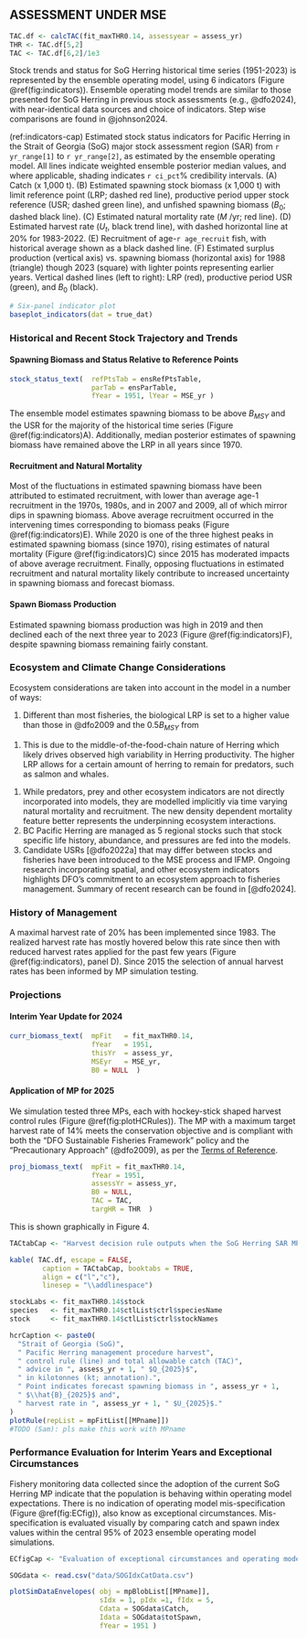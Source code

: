 ## ASSESSMENT UNDER MSE {-#sec:assessment}

```r
TAC.df <- calcTAC(fit_maxTHR0.14, assessyear = assess_yr)
THR <- TAC.df[5,2]
TAC <- TAC.df[6,2]/1e3
```

Stock trends and status for SoG Herring historical time series (1951-2023)
is represented by the ensemble operating model, using 6 indicators 
(Figure \@ref(fig:indicators)).
Ensemble operating model trends are similar to those presented for SoG Herring 
in previous stock assessments (e.g., @dfo2024), with  near-identical data 
sources and choice of indicators.
Step wise comparisons are found in @johnson2024.

(ref:indicators-cap) Estimated stock status indicators for Pacific Herring in the Strait of Georgia (SoG) major stock assessment region (SAR) from `r yr_range[1]` to `r yr_range[2]`, as estimated by the ensemble operating model. All lines indicate weighted ensemble posterior median values, and where applicable, shading indicates `r ci_pct`\% credibility intervals. (A) Catch (x 1,000 t). (B) Estimated spawning stock biomass (x 1,000 t) with limit reference point (LRP; dashed red line), productive period upper stock reference (USR; dashed green line), and unfished spawning biomass ($B_0$; dashed black line). (C) Estimated natural mortality rate ($M$ /yr; red line). (D) Estimated harvest rate ($U_t$, black trend line), with dashed horizontal line at 20\% for 1983-2022. (E) Recruitment of age-`r age_recruit` fish, with historical average shown as a black dashed line. (F) Estimated surplus production (vertical axis) vs. spawning biomass (horizontal axis) for 1988 (triangle) though 2023 (square) with lighter points representing earlier years. Vertical dashed lines (left to right): LRP (red), productive period USR (green), and $B_0$ (black).

```r
# Six-panel indicator plot
baseplot_indicators(dat = true_dat)
```

### Historical and Recent Stock Trajectory and Trends {-}

#### Spawning Biomass and Status Relative to Reference Points {-}

```r
stock_status_text(  refPtsTab = ensRefPtsTable,
                    parTab = ensParTable,
                    fYear = 1951, lYear = MSE_yr )
```

The ensemble model estimates spawning biomass to be above $B_{MSY}$ and
the USR for the majority of the historical time series 
(Figure \@ref(fig:indicators)A).
Additionally, median posterior estimates of spawning biomass have remained
above the LRP in all years since 1970.

#### Recruitment and Natural Mortality {-}

Most of the fluctuations in estimated spawning biomass have been attributed 
to estimated recruitment, with lower than average age-1 recruitment in the 1970s, 
1980s, and in 2007 and 2009, all of which mirror dips in spawning biomass. 
Above average recruitment occurred in the intervening times corresponding to
biomass peaks (Figure \@ref(fig:indicators)E). 
While 2020 is one of the three highest peaks in estimated spawning biomass 
(since 1970), rising estimates of natural mortality (Figure \@ref(fig:indicators)C)
since 2015 has moderated impacts of above average recruitment.
Finally, opposing fluctuations in estimated recruitment and natural mortality 
likely contribute to increased uncertainty in spawning biomass and 
forecast biomass.

#### Spawn Biomass Production {-}

Estimated spawning biomass production was high in 2019 and then declined each 
of the next three year to 2023 (Figure \@ref(fig:indicators)F), despite spawning
biomass remaining fairly constant.

<!-- #### Fishing Mortality {-} 
JC: not including because not talking about RR-->

### Ecosystem and Climate Change Considerations {-}

Ecosystem considerations are taken into account in the model in a number of ways:

1.    Different than most fisheries, the biological LRP is set to a 
higher value than those in @dfo2009 and the 0.5$B_{MSY}$ from
@shelton2008. This is due to the middle-of-the-food-chain nature of 
Herring which likely drives observed high variability in Herring productivity.
The higher LRP allows for a certain amount of herring to remain for predators, such as
salmon and whales.
1.    While predators, prey and other ecosystem indicators are not directly 
incorporated into models, they are modelled implicitly via time varying natural 
mortality and recruitment. The new density dependent mortality feature
better represents the underpinning ecosystem interactions.
1.    BC Pacific Herring are managed as 5 regional stocks such that stock specific 
life history, abundance, and pressures are fed into the models. 
1.    Candidate USRs [@dfo2022a] that may differ between stocks and fisheries
have been introduced to the MSE process and IFMP.
Ongoing research incorporating spatial, and other ecosystem indicators highlights
DFO's commitment to an ecosystem approach to fisheries management.
Summary of recent research can be found in [@dfo2024].

<!--### History of Management Decisions,; Landings/Harvest/Effort, TAC \& Catch Advice] {-}-->

### History of Management {-}

A maximal harvest rate of 20% has been implemented since 1983. The realized 
harvest rate has mostly hovered below this rate since then with reduced harvest
rates applied for the past few years (Figure \@ref(fig:indicators), panel D).
Since 2015 the selection of annual harvest rates has been informed by 
MP simulation testing.

### Projections {-#sec:projections}

#### Interim Year Update for 2024 {-}

```r
curr_biomass_text(  mpFit   = fit_maxTHR0.14,
                    fYear   = 1951, 
                    thisYr  = assess_yr,
                    MSEyr   = MSE_yr,
                    B0 = NULL  )
```

#### Application of MP for 2025 {-}

We simulation tested three MPs,
each with hockey-stick shaped harvest control rules
(Figure \@ref(fig:plotHCRules)).
The MP with a maximum target harvest rate of 14% 
meets the conservation objective and
is compliant with both the “DFO Sustainable Fisheries Framework” policy and 
the "Precautionary Approach" (@dfo2009), as per the 
[Terms of Reference](https://www.dfo-mpo.gc.ca/csas-sccs/Schedule-Horraire/2024/09_23-eng.html). 

```r
proj_biomass_text(  mpFit = fit_maxTHR0.14,
                    fYear = 1951, 
                    assessYr = assess_yr,
                    B0 = NULL,
                    TAC = TAC,
                    targHR = THR  )
```
This is shown graphically in Figure 4.

<!-- ### Harvest Decision Rule Outputs {-}-->
```r

TACtabCap <- "Harvest decision rule outputs when the SoG Herring SAR MP is applied to data up to 2024."

kable( TAC.df, escape = FALSE, 
        caption = TACtabCap, booktabs = TRUE,
        align = c("l","c"),
        linesep = "\\addlinespace")
```

```r
stockLabs <- fit_maxTHR0.14$stock
species   <- fit_maxTHR0.14$ctlList$ctrl$speciesName
stock     <- fit_maxTHR0.14$ctlList$ctrl$stockNames
```

```r
hcrCaption <- paste0(
  "Strait of Georgia (SoG)",
  " Pacific Herring management procedure harvest",
  " control rule (line) and total allowable catch (TAC)",
  " advice in ", assess_yr + 1, " $Q_{2025}$",
  " in kilotonnes (kt; annotation).",
  " Point indicates forecast spawning biomass in ", assess_yr + 1,
  " $\\hat{B}_{2025}$ and",
  " harvest rate in ", assess_yr + 1, " $U_{2025}$."
)
plotRule(repList = mpFitList[[MPname]])
#TODO (Sam): pls make this work with MPname 
```

<!--### Evaluation of Exceptional Circumstances {-}-->

### Performance Evaluation for Interim Years and Exceptional Circumstances {-}

Fishery monitoring data collected since the adoption of the current SoG
Herring MP indicate that the population is behaving within operating 
model expectations. There is no indication of operating
model mis-specification (Figure \@ref(fig:ECfig)), also know as exceptional
circumstances. Mis-specification is evaluated visually by comparing catch and 
spawn index values within the central 95% of 2023 ensemble operating 
model simulations.

<!-- For ECfig:
JC: Why is the uncertainty in the index larger than SB?

SDNJ: Because the noise in the index is the uncertainty in SSB (process error) plus 
uncertainty in spawn index (observation error)-->

```r
ECfigCap <- "Evaluation of exceptional circumstances and operating model mis-specification: graphical comparison of simulation envelopes from the ensemble model and catch and spawn index data from interim year(s). Panels show the central 95\\% of projected simulated data, including spawn index data (top) and catch (bottom) under the weighted ensemble 2023 SoG operating model. Forward projections in time (15-years) represent the maxTHR0.14 MP. Realised data are overlaid as points for the history (black) and projection years (red)."

SOGdata <- read.csv("data/SOGIdxCatData.csv")

plotSimDataEnvelopes( obj = mpBlobList[[MPname]],
                      sIdx = 1, pIdx =1, fIdx = 5,
                      Cdata = SOGdata$Catch,
                      Idata = SOGdata$totSpawn,
                      fYear = 1951 )
```
